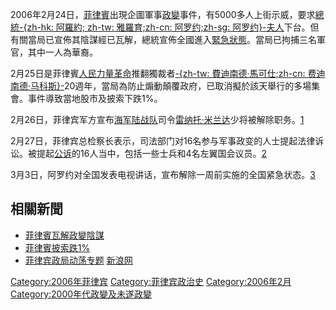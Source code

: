 2006年2月24日，[[菲律賓|菲律賓]]出現企圖軍事[[政變|政變]]事件，有5000多人上街示威，要求[[菲律宾总统|總統]][[格洛丽亚·马卡帕加尔-阿罗约|-{zh-hk: 阿羅約; zh-tw: 雅羅育;zh-cn: 阿罗约;zh-sg: 阿罗约}-夫人]]下台。但有關當局已宣佈其陰謀經已瓦解，總統宣佈全國進入[[緊急狀態|緊急狀態]]。當局已拘捕三名軍官，其中一人為華裔。

2月25日是菲律賓[[人民力量革命|人民力量革命]]推翻獨裁者[[费迪南德·马科斯|-{zh-tw: 費迪南德·馬可仕;zh-cn: 费迪南德·马科斯}-]]20週年，當局為防止煽動顛覆政府，已取消擬於該天舉行的多場集會。事件導致當地股市及披索下跌1%。

2月26日，菲律宾军方宣布[[海军陆战队|海军陆战队]]司令[[雷纳托·米兰达|雷纳托·米兰达]]少将被解除职务。[http://news.xinhuanet.com/world/2006-02/26/content_4230190.htm]

2月27日，菲律宾总检察长表示，司法部门对16名参与军事政变的人士提起法律诉讼。被提起[[公诉|公诉]]的16人当中，包括一些士兵和4名左翼国会议员。[http://www.chinanews.com.cn/news/2006/2006-02-27/8/696046.shtml]{{Wayback|url=http://www.chinanews.com.cn/news/2006/2006-02-27/8/696046.shtml |date=20060303082655 }}

3月3日，阿罗约对全国发表电视讲话，宣布解除一周前实施的全国紧急状态。[http://news.xinhuanet.com/world/2006-03/03/content_4252933.htm]

== 相關新聞 ==
*[https://web.archive.org/web/20070930181831/http://www.mpinews.com/content.cfm?newsid=200602241800ta51755a 菲律賓瓦解政變陰謀]
*[https://web.archive.org/web/20070927230450/http://www.mpinews.com/content.cfm?newsid=200602241739ta51739a 菲律賓披索跌1%]
*[http://news.sina.com.cn/z/flbcoup/index.shtml 菲律宾政局动荡专题]{{Wayback|url=http://news.sina.com.cn/z/flbcoup/index.shtml |date=20200820073437 }} [[新浪网|新浪网]]

{{政变}}

{{event-stub}}
[[Category:2006年菲律宾|Category:2006年菲律宾]]
[[Category:菲律宾政治史|Category:菲律宾政治史]]
[[Category:2006年2月|Category:2006年2月]]
[[Category:2000年代政變及未遂政變|Category:2000年代政變及未遂政變]]